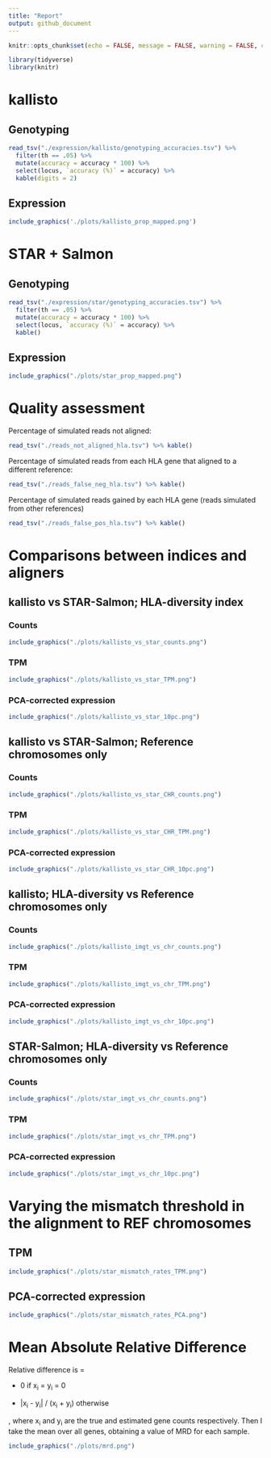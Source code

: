 ```yaml
---
title: "Report"
output: github_document
---
```


```r
knitr::opts_chunk$set(echo = FALSE, message = FALSE, warning = FALSE, comment = '')
```

```r
library(tidyverse)
library(knitr)
```

# kallisto

## Genotyping

```r
read_tsv("./expression/kallisto/genotyping_accuracies.tsv") %>%
  filter(th == .05) %>%
  mutate(accuracy = accuracy * 100) %>%
  select(locus, `accuracy (%)` = accuracy) %>%
  kable(digits = 2)
```

## Expression

```r
include_graphics('./plots/kallisto_prop_mapped.png')
```

# STAR + Salmon

## Genotyping

```r
read_tsv("./expression/star/genotyping_accuracies.tsv") %>%
  filter(th == .05) %>%
  mutate(accuracy = accuracy * 100) %>%
  select(locus, `accuracy (%)` = accuracy) %>%
  kable()
```

## Expression

```r
include_graphics("./plots/star_prop_mapped.png")
```

# Quality assessment 

Percentage of simulated reads not aligned:

```r
read_tsv("./reads_not_aligned_hla.tsv") %>% kable()
```

Percentage of simulated reads from each HLA gene that aligned to a different reference:

```r
read_tsv("./reads_false_neg_hla.tsv") %>% kable()
```

Percentage of simulated reads gained by each HLA gene (reads simulated from other references)

```r
read_tsv("./reads_false_pos_hla.tsv") %>% kable()
```

# Comparisons between indices and aligners

## kallisto vs STAR-Salmon; HLA-diversity index

### Counts

```r
include_graphics("./plots/kallisto_vs_star_counts.png")
```

### TPM

```r
include_graphics("./plots/kallisto_vs_star_TPM.png")
```

### PCA-corrected expression

```r
include_graphics("./plots/kallisto_vs_star_10pc.png")
```

## kallisto vs STAR-Salmon; Reference chromosomes only

### Counts

```r
include_graphics("./plots/kallisto_vs_star_CHR_counts.png")
```

### TPM

```r
include_graphics("./plots/kallisto_vs_star_CHR_TPM.png")
```

### PCA-corrected expression

```r
include_graphics("./plots/kallisto_vs_star_CHR_10pc.png")
```

## kallisto; HLA-diversity vs Reference chromosomes only

### Counts

```r
include_graphics("./plots/kallisto_imgt_vs_chr_counts.png")
```

### TPM

```r
include_graphics("./plots/kallisto_imgt_vs_chr_TPM.png")
```

### PCA-corrected expression

```r
include_graphics("./plots/kallisto_imgt_vs_chr_10pc.png")
```

## STAR-Salmon; HLA-diversity vs Reference chromosomes only

### Counts

```r
include_graphics("./plots/star_imgt_vs_chr_counts.png")
```

### TPM 

```r
include_graphics("./plots/star_imgt_vs_chr_TPM.png")
```

### PCA-corrected expression

```r
include_graphics("./plots/star_imgt_vs_chr_10pc.png")
```

# Varying the mismatch threshold in the alignment to REF chromosomes

## TPM

```r
include_graphics("./plots/star_mismatch_rates_TPM.png")
```

## PCA-corrected expression

```r
include_graphics("./plots/star_mismatch_rates_PCA.png")
```

# Mean Absolute Relative Difference

Relative difference is =

- 0 if x~i~ = y~i~ = 0 

- |x~i~ - y~i~| / (x~i~ + y~i~) otherwise

, where x~i~ and y~i~ are the true and estimated gene counts respectively.
Then I take the mean over all genes, obtaining a value of MRD for each sample.

```r
include_graphics("./plots/mrd.png")
```


